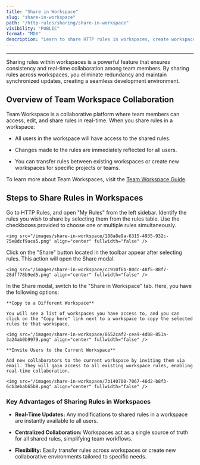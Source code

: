 ```yaml
---
title: "Share in Workspace"
slug: "share-in-workspace"
path: "/http-rules/sharing/share-in-workspace"
visibility: "PUBLIC"
format: "MDX"
description: "Learn to share HTTP rules in workspaces, create workspaces, invite members, and manage rules."
---
```


***

Sharing rules within workspaces is a powerful feature that ensures consistency and real-time collaboration among team members. By sharing rules across workspaces, you eliminate redundancy and maintain synchronized updates, creating a seamless development environment.

## Overview of Team Workspace Collaboration

Team Workspace is a collaborative platform where team members can access, edit, and share rules in real-time. When you share rules in a workspace:

* All users in the workspace will have access to the shared rules.

* Changes made to the rules are immediately reflected for all users.

* You can transfer rules between existing workspaces or create new workspaces for specific projects or teams.

To learn more about Team Workspaces, visit the [Team Workspace Guide](https://chatgpt.com/g/g-p-6763c5f653a4819195d2d8a84669eb64-documentation/c/676959c1-5a10-800d-b53b-56ed3d5f08e4#).

## Steps to Share Rules in Workspaces

<Steps>
  <Step title="Select Rules to Share">
    Go to HTTP Rules, and open "My Rules" from the left sidebar. Identify the rules you wish to share by selecting them from the rules table. Use the checkboxes provided to choose one or multiple rules simultaneously.

    <img src="/images/share-in-workspace/188a8e9a-6315-4935-932c-75e8dcf9aca5.png" align="center" fullwidth="false" />
  </Step>

  <Step title="Open the Share Modal">
    Click on the "Share" button located in the toolbar appear after selecting rules. This action will open the Share modal.

    <img src="/images/share-in-workspace/cc910f6b-80dc-48f5-88f7-28dff78b9ed5.png" align="center" fullwidth="false" />
  </Step>

  <Step title="Share in Workspace">
    In the Share modal, switch to the "Share in Workspace" tab. Here, you have the following options:

    **Copy to a Different Workspace**

    You will see a list of workspaces you have access to, and you can click on the "Copy here" link next to a workspace to copy the selected rules to that workspace.

    <img src="/images/share-in-workspace/8652caf2-cea9-4d08-851a-3a24ab0b9979.png" align="center" fullwidth="false" />

    **Invite Users to the Current Workspace**

    Add new collaborators to the current workspace by inviting them via email. They will gain access to all existing workspace rules, enabling real-time collaboration.

    <img src="/images/share-in-workspace/7b140700-7067-46d2-b8f3-6cb3ebab65b8.png" align="center" fullwidth="false" />
  </Step>
</Steps>

### Key Advantages of Sharing Rules in Workspaces

* **Real-Time Updates:** Any modifications to shared rules in a workspace are instantly available to all users.

* **Centralized Collaboration:** Workspaces act as a single source of truth for all shared rules, simplifying team workflows.

* **Flexibility:** Easily transfer rules across workspaces or create new collaborative environments tailored to specific needs.
